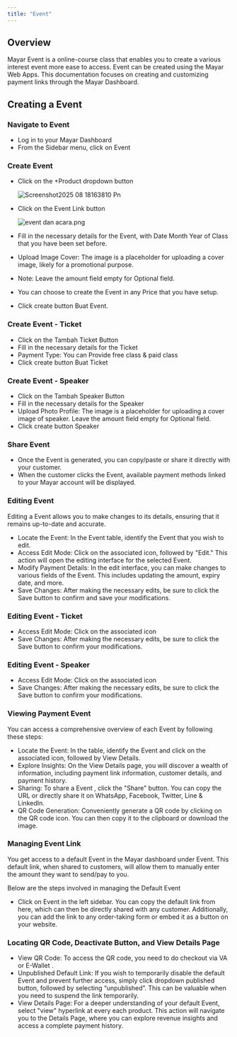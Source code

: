 ```yaml
---
title: "Event"
---
```


## Overview

Mayar Event is a online-course class that enables you to create a various interest event more ease to access. Event can be created using the Mayar Web Apps. This documentation focuses on creating and customizing payment links through the Mayar Dashboard.

## Creating a Event

### Navigate to Event

- Log in to your Mayar Dashboard
- From the Sidebar menu, click on Event

### Create Event

- Click on the \+Product dropdown button

  ![Screenshot2025 08 18163810 Pn](/images/Screenshot2025-08-18163810.png)
- Click on the Event Link button

  ![event dan acara.png](/images/eventdanacara.png)
- Fill in the necessary details for the Event, with Date Month Year of Class that you have been set before.
- Upload Image Cover: The image is a placeholder for uploading a cover image, likely for a promotional purpose.
- Note: Leave the amount field empty for Optional field.
- You can choose to create the Event in any Price that you have setup.
- Click create button Buat Event.

### Create Event - Ticket

- Click on the Tambah Ticket Button
- Fill in the necessary details for the Ticket
- Payment Type: You can Provide free class & paid class
- Click create button Buat Ticket

### Create Event - Speaker

- Click on the Tambah Speaker Button
- Fill in the necessary details for the Speaker
- Upload Photo Profile: The image is a placeholder for uploading a cover image of speaker. Leave the amount field empty for Optional field.
- Click create button Speaker

### Share Event

- Once the Event is generated, you can copy/paste or share it directly with your customer.
- When the customer clicks the Event, available payment methods linked to your Mayar account will be displayed.

### Editing Event

Editing a Event allows you to make changes to its details, ensuring that it remains up-to-date and accurate.

- Locate the Event: In the Event table, identify the Event that you wish to edit.
- Access Edit Mode: Click on the associated icon, followed by "Edit." This action will open the editing interface for the selected Event.
- Modify Payment Details: In the edit interface, you can make changes to various fields of the Event. This includes updating the amount, expiry date, and more.
- Save Changes: After making the necessary edits, be sure to click the Save button to confirm and save your modifications.

### Editing Event - Ticket

- Access Edit Mode: Click on the associated icon
- Save Changes: After making the necessary edits, be sure to click the Save button to confirm your modifications.

### Editing Event - Speaker

- Access Edit Mode: Click on the associated icon
- Save Changes: After making the necessary edits, be sure to click the Save button to confirm your modifications.

### Viewing Payment Event

You can access a comprehensive overview of each Event by following these steps:

- Locate the Event: In the table, identify the Event and click on the associated icon, followed by View Details.
- Explore Insights: On the View Details page, you will discover a wealth of information, including payment link information, customer details, and payment history.
- Sharing: To share a Event , click the "Share" button. You can copy the URL or directly share it on WhatsApp, Facebook, Twitter, Line & LinkedIn.
- QR Code Generation: Conveniently generate a QR code by clicking on the QR code icon. You can then copy it to the clipboard or download the image.

### Managing Event Link

You get access to a default Event in the Mayar dashboard under Event. This default link, when shared to customers, will allow them to manually enter the amount they want to send/pay to you.

Below are the steps involved in managing the Default Event

- Click on Event in the left sidebar. You can copy the default link from here, which can then be directly shared with any customer. Additionally, you can add the link to any order-taking form or embed it as a button on your website.

### Locating QR Code, Deactivate Button, and View Details Page

- View QR Code: To access the QR code, you need to do checkout via VA or E-Wallet .
- Unpublished Default Link: If you wish to temporarily disable the default Event and prevent further access, simply click dropdown published button, followed by selecting “unpublished”. This can be valuable when you need to suspend the link temporarily.
- View Details Page: For a deeper understanding of your default Event, select "view" hyperlink at every each product. This action will navigate you to the Details Page, where you can explore revenue insights and access a complete payment history.